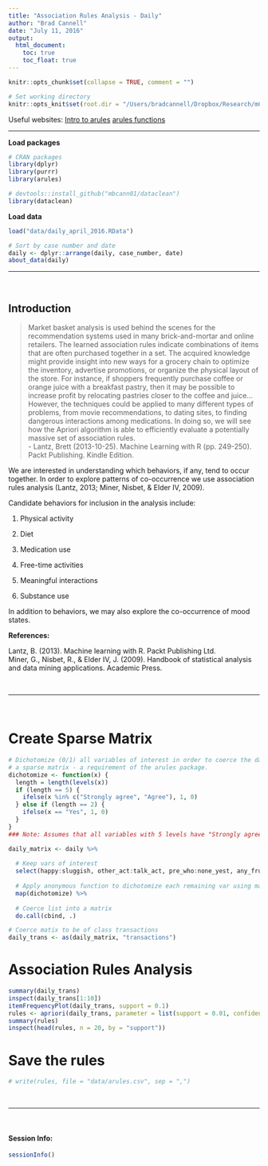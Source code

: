 ```yaml
---
title: "Association Rules Analysis - Daily"
author: "Brad Cannell"
date: "July 11, 2016"
output: 
  html_document:
    toc: true
    toc_float: true
---
```


```r
knitr::opts_chunk$set(collapse = TRUE, comment = "")

# Set working directory
knitr::opts_knit$set(root.dir = "/Users/bradcannell/Dropbox/Research/mChat")
```

Useful websites:
[Intro to arules]("https://cran.r-project.org/web/packages/arules/vignettes/arules.pdf")
[arules functions]("https://cran.r-project.org/web/packages/arules/arules.pdf")

-------------------------------------------------------------------------------

**Load packages**
```r
# CRAN packages
library(dplyr)
library(purrr)
library(arules)

# devtools::install_github("mbcann01/dataclean")
library(dataclean)
```

**Load data**  
```r
load("data/daily_april_2016.RData")

# Sort by case number and date
daily <- dplyr::arrange(daily, case_number, date)
about_data(daily)
```

-------------------------------------------------------------------------------   

&nbsp;

## Introduction

> Market basket analysis is used behind the scenes for the recommendation systems used in many brick-and-mortar and online retailers. The learned association rules indicate combinations of items that are often purchased together in a set. The acquired knowledge might provide insight into new ways for a grocery chain to optimize the inventory, advertise promotions, or organize the physical layout of the store. For instance, if shoppers frequently purchase coffee or orange juice with a breakfast pastry, then it may be possible to increase profit by relocating pastries closer to the coffee and juice...    
However, the techniques could be applied to many different types of problems, from movie recommendations, to dating sites, to finding dangerous interactions among medications. In doing so, we will see how the Apriori algorithm is able to efficiently evaluate a potentially massive set of association rules.   
    - Lantz, Brett (2013-10-25). Machine Learning with R (pp. 249-250). Packt Publishing. Kindle Edition. 
    
We are interested in understanding which behaviors, if any, tend to occur together. In order to explore patterns of co-occurrence we use association rules analysis (Lantz, 2013; Miner, Nisbet, & Elder IV, 2009).

Candidate behaviors for inclusion in the analysis include:

1. Physical activity

2. Diet

3. Medication use

4. Free-time activities

5. Meaningful interactions

6. Substance use

In addition to behaviors, we may also explore the co-occurrence of mood states.

**References:**

Lantz, B. (2013). Machine learning with R. Packt Publishing Ltd.   
Miner, G., Nisbet, R., & Elder IV, J. (2009). Handbook of statistical analysis and data mining applications. Academic Press.

&nbsp;

-------------------------------------------------------------------------------   

&nbsp;

# Create Sparse Matrix

```r
# Dichotomize (0/1) all variables of interest in order to coerce the data into
# a sparse matrix - a requirement of the arules package.
dichotomize <- function(x) {
  length = length(levels(x))
  if (length == 5) {
    ifelse(x %in% c("Strongly agree", "Agree"), 1, 0)
  } else if (length == 2) {
    ifelse(x == "Yes", 1, 0)
  }
}
### Note: Assumes that all variables with 5 levels have "Strongly agree, Agree, Neutral, Disagree, and Stongly disagree" and all variables with 2 variables are "Yes/No." Always double-check this assumption.

daily_matrix <- daily %>%
  
  # Keep vars of interest
  select(happy:sluggish, other_act:talk_act, pre_who:none_yest, any_fruit, any_veg, any_ssb, any_sweets, any_meat, take_meds:meds_other, none_free:social_free, any_talk, any_group, alc_sub:none_sub, op_heroin:op_other) %>%
  
  # Apply anonymous function to dichotomize each remaining var using map
  map(dichotomize) %>%
  
  # Coerce list into a matrix
  do.call(cbind, .)

# Coerce matix to be of class transactions
daily_trans <- as(daily_matrix, "transactions")
```


# Association Rules Analysis

```r
summary(daily_trans)
inspect(daily_trans[1:10])
itemFrequencyPlot(daily_trans, support = 0.1)
rules <- apriori(daily_trans, parameter = list(support = 0.01, confidence = 0.6))
summary(rules)
inspect(head(rules, n = 20, by = "support"))
```

# Save the rules

```r
# write(rules, file = "data/arules.csv", sep = ",")
```



&nbsp;

-------------------------------------------------------------------------------   

&nbsp;

#### Session Info:
```r
sessionInfo()
```
